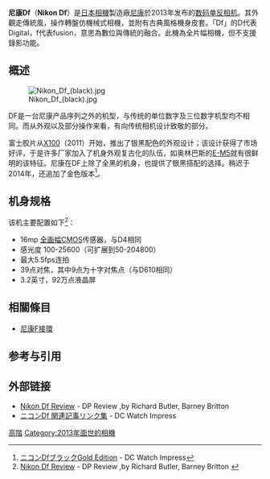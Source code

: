{{expand|time=2012-02-09T09:53:41+00:00}}
{{noteTA
|1=zh-hans:数码单镜反光相机;zh-hk:數碼單鏡反光相機;zh-tw:數位單眼相機;
}}
{{Infobox_Digicam 
|  model   = Nikon Df
|  image =  [[file:Nikon_DF_Silver_Edition,_with_50mm_F1.8_G.jpg|280px]]
|  kind   = [[数码单镜反光相机|数码单镜反光相机]]
|  sensor   = 36.0毫米 x 23.9毫米 [[CMOS|CMOS]]，尼康FX格式
|  res = 16.2百万[[像素|像素]]
|  lens = 可更换（[[尼康F接環|尼康F接環]])
|  viewfinder = 光学五棱镜，FX（36 × 24）：约100%（垂直与水平） DX（24 × 16）：约97%（垂直与水平）
|  storage = [[CompactFlash|CompactFlash]] [[SDHC|SDHC]]
|  shutter =  電子式垂直移動焦平面快門
|  shutterRange = 1/4000 至4 秒时，以1 EV 步长进行微调（1/4000 至30 秒时，使用主指令拨盘以1/3 EV 步长进行微调）、X200（仅快门速度拨盘）、B 门、遥控B 门
|  metering =  使用91K (91,000)像素RGB 感应器的TTL 曝光测光
|  emode = 带有柔性程序的程序自动（P）；快门优先自动（S）；光圈优先自动（A）；手动（M）
|  mmode = 矩阵或中央重点测光： 0 至20 EV • 点测光： 2 至20 EV
| WB = 自动（2 种类型）、白炽灯、荧光灯（7 种类型）、晴天、闪光灯、阴天、背阴、手动预设（最多可保存4 个值）、即时取景时可进行点白平衡测量、选择色温（2500K 至10000K）；全部都可进行微调
|  farea = 尼康Multi-CAM 4800 自动对焦感应器模组，具备TTL 相位侦测、微调和39 个对焦点（包括9 个十字型感应器；光圈为f/5.6 以下和f/8 以上时中央33 个对焦点可用，而f/8 时中央7 个对焦点可用）
|  fmode = S （单张拍摄）、CL （低速连拍）、CH （高速连拍）、Q （安静快门释放）、（自拍）、MUP （反光板弹起）
|  cont =  使用EN-EL15电池-图像区域：FX/5:4;CL:1-4fps,CH:4fps -图像区域：DX/1.2x;CL:1-5 fps,CH:5fps，使用其它电源时 -图像区域：FX/5:4;CL:1-4fps,CH:4fps -图像区域：1.2x;CL:1-5fps,CH:5fps -图像区域：DX;CL:1-5fps,CH:6fps
|  speedRange = 以1/3、1/2 或1EV 为步长在ISO 100-12800 之间进行微调。可在ISO 100 的基础上约减少0.3、0.5、0.7 或1EV （相当于ISO 50），或者在ISO 12800的基础上约增加0.3、0.5、0.7、1EV（相当于ISO 25600）；自动ISO 感光度控制可用
|  rearLCD = 8cm/3.2 英寸、约92.1 万画点（VGA）、170°可视角度、约100% 画面覆盖率的TFT LCD 显示屏，可通过环境亮度感应器自动控制显示屏亮度
|  weight = 约710g
|   obp   = 
|  battery = [[锂离子电池|锂离子电池]] EN-EL14a
|   madeIn = 日本
}}
'''尼康Df'''（'''Nikon Df'''）是[[日本|日本]][[相機|相機]]製造廠[[尼康|尼康]]於2013年发布的[[数码单反相机|数码单反相机]]。其外觀走傳統風，操作轉盤仿機械式相機，並附有古典風格機身皮套。「Df」的D代表Digital，f代表fusion，意思為數位與傳統的融合。此機為全片幅相機，但不支援錄影功能。
==概述==
[[File:Nikon_Df_(black).jpg|thumb]]

DF是一台尼康产品序列之外的机型，与传统的单位数字及三位数字机型均不相同。而从外观以及部分操作来看，有向传统相机设计致敬的部分。

富士胶片从[[富士胶片_FinePix_X100|X100]]（2011）开始，推出了银黑配色的外观设计；该设计获得了市场好评，于是许多厂家加入了机身外观复古化的队伍，如奥林巴斯的[[奥林巴斯_OM-D_E-M5|E-M5]]就有很鲜明的该特征。尼康在DF上除了全黑的机身，也提供了银黑搭配的选择。稍迟于2014年，还追加了金色版本<ref>[http://dc.watch.impress.co.jp/docs/review/pview/676652.html ニコンDfブラックGold Edition] {{Wayback|url=http://dc.watch.impress.co.jp/docs/review/pview/676652.html |date=20160911052654 }} - DC Watch Impress{{ja}}</ref>。
==机身规格==
该机主要配置如下<ref>[https://www.dpreview.com/reviews/nikon-df Nikon Df Review] {{Wayback|url=https://www.dpreview.com/reviews/nikon-df |date=20160921120356 }} - DP Review ,by Richard Butler, Barney Britton {{en}}</ref>：
*16mp [[全画幅|全画幅]]CMOS传感器，与D4相同
*感光度 100-25600（可扩展到50-204800）
*最大5.5fps连拍
*39点对焦，其中9点为十字对焦点（与D610相同）
*3.2英寸，92万点液晶屏

==相關條目==
* [[尼康F接環|尼康F接環]]
==参考与引用==
{{reflist|2}}
==外部链接==
*[https://www.dpreview.com/reviews/nikon-df Nikon Df Review] {{Wayback|url=https://www.dpreview.com/reviews/nikon-df |date=20160921120356 }} - DP Review ,by Richard Butler, Barney Britton {{en}}
*[http://dc.watch.impress.co.jp/backno/dslr/3448.html ニコンDf 関連記事リンク集] {{Wayback|url=http://dc.watch.impress.co.jp/backno/dslr/3448.html |date=20160818115055 }} - DC Watch Impress {{ja}}

{{Nikon Digital Camera List}}
{{全画幅数码单镜反光相机}}

[[Category:尼康數位單眼相機|高階]]
[[Category:2013年面世的相機|Category:2013年面世的相機]]